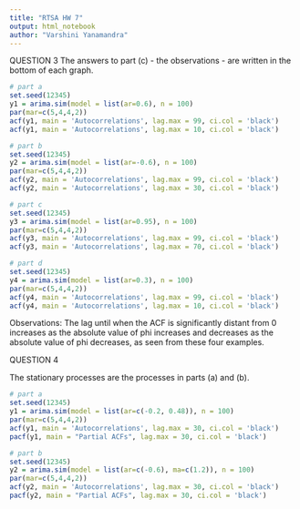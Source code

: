 ```yaml
---
title: "RTSA HW 7"
output: html_notebook
author: "Varshini Yanamandra"
---
```


QUESTION 3
The answers to part (c) - the observations - are written in the bottom of each graph.

```r
# part a
set.seed(12345)
y1 = arima.sim(model = list(ar=0.6), n = 100)
par(mar=c(5,4,4,2))
acf(y1, main = 'Autocorrelations', lag.max = 99, ci.col = 'black')
acf(y1, main = 'Autocorrelations', lag.max = 10, ci.col = 'black')
```
```r
# part b
set.seed(12345)
y2 = arima.sim(model = list(ar=-0.6), n = 100)
par(mar=c(5,4,4,2))
acf(y2, main = 'Autocorrelations', lag.max = 99, ci.col = 'black')
acf(y2, main = 'Autocorrelations', lag.max = 30, ci.col = 'black')
```
```r
# part c
set.seed(12345)
y3 = arima.sim(model = list(ar=0.95), n = 100)
par(mar=c(5,4,4,2))
acf(y3, main = 'Autocorrelations', lag.max = 99, ci.col = 'black')
acf(y3, main = 'Autocorrelations', lag.max = 70, ci.col = 'black')
```
```r
# part d
set.seed(12345)
y4 = arima.sim(model = list(ar=0.3), n = 100)
par(mar=c(5,4,4,2))
acf(y4, main = 'Autocorrelations', lag.max = 99, ci.col = 'black')
acf(y4, main = 'Autocorrelations', lag.max = 10, ci.col = 'black')
```
Observations:
The lag until when the ACF is significantly distant from 0 increases as the absolute value of phi increases and decreases as the absolute value of phi decreases, as seen from these four examples.

QUESTION 4

The stationary processes are the processes in parts (a) and (b).
```r
# part a
set.seed(12345)
y1 = arima.sim(model = list(ar=c(-0.2, 0.48)), n = 100)
par(mar=c(5,4,4,2))
acf(y1, main = 'Autocorrelations', lag.max = 30, ci.col = 'black')
pacf(y1, main = "Partial ACFs", lag.max = 30, ci.col = 'black')
```
```r
# part b
set.seed(12345)
y2 = arima.sim(model = list(ar=c(-0.6), ma=c(1.2)), n = 100)
par(mar=c(5,4,4,2))
acf(y2, main = 'Autocorrelations', lag.max = 30, ci.col = 'black')
pacf(y2, main = "Partial ACFs", lag.max = 30, ci.col = 'black')
```

